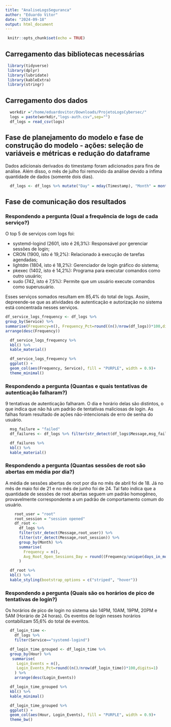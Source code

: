 ```yaml
---
title: "AnaliseLogsSeguranca"
author: "Eduardo Vitor"
date: "2024-09-18"
output: html_document
---
```


```r
 knitr::opts_chunk$set(echo = TRUE)
```

## Carregamento das bibliotecas necessárias
```r
 library(tidyverse)
 library(dplyr)
 library(lubridate)
 library(kableExtra)
 library(stringr) 
```

## Carregamento dos dados
```r
  workdir ="/home/eduardovitor/Downloads/ProjetoLogsCybersec/"
  logs = paste(workdir,"logs-auth.csv",sep="")
  df_logs = read_csv(logs)
```

##  Fase de planejamento do modelo e fase de construção do modelo - ações: seleção de variáveis e métricas e redução do dataframe

Dados adicionais derivados do timestamp foram adicionados para fins de análise. Além disso, o mês de julho foi removido da análise devido a ínfima quantidade de dados (somente dois dias). 

```r
  df_logs <- df_logs %>% mutate("Day" = mday(Timestamp), "Month" = month(Timestamp), "Year" = year(Timestamp), "Hour" = hour(Timestamp)) %>% filter(Month!=7)
```

## Fase de comunicação dos resultados

### Respondendo a pergunta (Qual a frequência de logs de cada serviço?)

O top 5 de serviços com logs foi: 

- systemd-logind (2601, isto é 26,3%): Responsável por gerenciar sessões de login;
- CRON (1900, isto é 19,2%): Relacionado à execução de tarefas agendadas;
- lightdm (1804, isto é 18,2%): Gerenciador de login gráfico do sistema;
- pkexec (1402, isto é 14,2%): Programa para executar comandos como outro usuário;
- sudo (742, isto é 7,5%): Permite que um usuário execute comandos como superusuário.

Esses serviços somados resultam em 85,4% do total de logs. Assim, depreende-se que as atividades de autenticação e autorização no sistema está concentrada nesses serviços.


```r
df_service_logs_frequency <- df_logs %>%
group_by(Service) %>% 
summarise(Frequency=n(), Frequency_Pct=round((n()/nrow(df_logs))*100,digits=1)) %>% 
arrange(desc(Frequency)) 
```

```r
  df_service_logs_frequency %>% 
  kbl() %>%
  kable_material()
```


```r
  df_service_logs_frequency %>%
  ggplot() +
  geom_col(aes(Frequency, Service), fill = "PURPLE", width = 0.9)+ 
  theme_minimal()
```

### Respondendo a pergunta (Quantas e quais tentativas de autenticação falharam?)

9 tentativas de autenticação falharam. O dia e horário delas são distintos, o que indica que não há um padrão de tentativas maliciosas de login. As falhas foram resultado de ações não-intencionais de erro de senha do usuário.  
```r
  msg_failure = "failed"
  df_failures <- df_logs %>% filter(str_detect(df_logs$Message,msg_failure)) 
```

```r
  df_failures %>% 
  kbl() %>%
  kable_material()
```

### Respondendo a pergunta (Quantas sessões de root são abertas em média por dia?)

A média de sessões abertas de root por dia no mês de abril foi de 18.  Já no mês de maio foi de 21 e no mês de junho foi de 24. Tal fato indica que a quantidade de sessões de root abertas seguem um padrão homogêneo, provavelmente correspondente a um padrão de comportamento comum do usuário.  

```r
    root_user = "root"
    root_session = "session opened"
    df_root <- 
      df_logs %>% 
      filter(str_detect(Message,root_user)) %>% 
      filter(str_detect(Message,root_session)) %>% 
      group_by(Month) %>% 
      summarise(
        Frequency = n(),
        Avg_Root_Open_Sessions_Day = round((Frequency/unique(days_in_month(Month))),digits=0)
      )
```


```r
  df_root %>% 
  kbl() %>%
  kable_styling(bootstrap_options = c("striped", "hover"))
```

### Respondendo a pergunta (Quais são os horários de pico de tentativas de login?)

Os horários de pico de login no sistema são 14PM, 10AM, 19PM, 20PM e 5AM (Horário de 24 horas). Os eventos de login nesses horários contabilizam 55,6% do total de eventos. 
```r
  df_login_time <- 
    df_logs %>% 
    filter(Service=="systemd-logind")
```

```r
  df_login_time_grouped <- df_login_time %>% 
  group_by(Hour) %>% 
   summarise(
     Login_Events = n(),
     Login_Events_Pct=round((n()/nrow(df_login_time))*100,digits=1)
    ) %>% 
    arrange(desc(Login_Events))
```

```r
  df_login_time_grouped %>% 
  kbl() %>%
  kable_minimal()
```

```r
  df_login_time_grouped %>%
  ggplot() +
  geom_col(aes(Hour, Login_Events), fill = "PURPLE", width = 0.9)+ 
  theme_bw()
```
